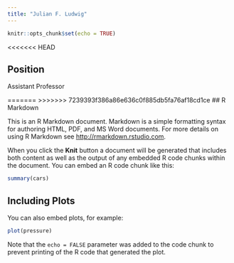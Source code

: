 ```yaml
---
title: "Julian F. Ludwig"
---
```


```r
knitr::opts_chunk$set(echo = TRUE)
```

<<<<<<< HEAD


## Position

Assistant Professor


=======
>>>>>>> 7239393f386a86e636c0f885db5fa76af18cd1ce
## R Markdown

This is an R Markdown document. Markdown is a simple formatting syntax for authoring HTML, PDF, and MS Word documents. For more details on using R Markdown see <http://rmarkdown.rstudio.com>.

When you click the **Knit** button a document will be generated that includes both content as well as the output of any embedded R code chunks within the document. You can embed an R code chunk like this:

```r
summary(cars)
```

## Including Plots

You can also embed plots, for example:

```r
plot(pressure)
```

Note that the `echo = FALSE` parameter was added to the code chunk to prevent printing of the R code that generated the plot.
